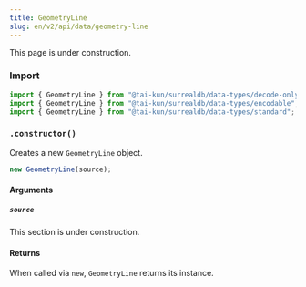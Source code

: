 ```yaml
---
title: GeometryLine
slug: en/v2/api/data/geometry-line
---
```



This page is under construction.

### Import

```ts
import { GeometryLine } from "@tai-kun/surrealdb/data-types/decode-only";
import { GeometryLine } from "@tai-kun/surrealdb/data-types/encodable";
import { GeometryLine } from "@tai-kun/surrealdb/data-types/standard";
```

### `.constructor()`

Creates a new `GeometryLine` object.

```ts
new GeometryLine(source);
```

#### Arguments

##### `source`

This section is under construction.

#### Returns

When called via `new`, `GeometryLine` returns its instance.
